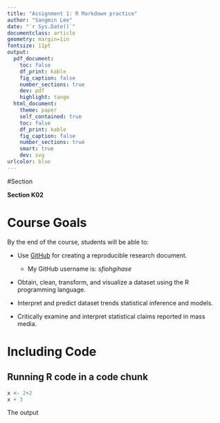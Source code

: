 ```yaml
---
title: "Assignment 1: R Markdown practice"
author: "Sangmin Lee"
date: "`r Sys.Date()`"
documentclass: article
geometry: margin=1in
fontsize: 11pt
output:
  pdf_document:
    toc: false
    df_print: kable
    fig_caption: false
    number_sections: true
    dev: pdf
    highlight: tango
  html_document:
    theme: paper
    self_contained: true
    toc: false
    df_print: kable
    fig_caption: false
    number_sections: true
    smart: true
    dev: svg
urlcolor: blue
---
```


<!-- Write your Markdown below this line -->

#Section

__Section K02__

# Course Goals
By the end of the course, students will be able to:

  * Use [GitHub](github.com) for creating a reproducible research document. 
     - My GitHub username is: *sfiohgihase*


  * Obtain, clean, transform, and visualize a dataset using the R programming language.


  * Interpret and predict dataset trends statistical inference and models.


  * Critically examine and interpret statistical claims reported in mass media.
  
# Including Code

## Running R code in a code chunk

```r
x <- 2+2
x + 3
```
The output



